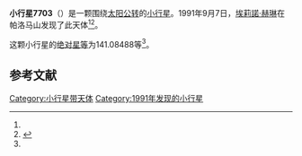 {{Infobox planet
| bgcolour = #FFFFC0
| name = 7703
| symbol = 
| image = 
| caption = 
| discovery = yes
| discovery_ref = 
| discoverer = [[埃莉諾·赫琳|埃莉諾·赫琳]]
| discovery_site = [[帕洛马山|帕洛马山]] 
| discovered = 1991年9月7日
| designations = yes
| mp_name = 
| named_after = 
| alt_names = 
| mp_category = [[主带小行星|主带小行星]]
| orbit_ref = <ref name="a">[http://ssd.jpl.nasa.gov/sbdb.cgi?sstr=7703 7703] {{Wayback|url=http://ssd.jpl.nasa.gov/sbdb.cgi?sstr=7703 |date=20210825060318 }}，小行星數據庫瀏覽器（JPL Small-Body Database Browser）－[[美国国家航空航天局|美国国家航空航天局]]喷气推进实验室</ref>
| epoch = 2456400.5 (2013年4月18日更新)
| aphelion = {{convert|2.7191094|AU|km|3|abbr=on|lk=out}}
| perihelion = {{convert|1.8941784|AU|km|3|abbr=on}}
| semimajor = {{convert|2.3066439|AU|km|3|abbr=on}}
| eccentricity = 0.1788163
| period = 1279.585301 [[日|日]]<br />3.5[[儒略年|儒略年]]
| avg_speed = 
| inclination = 21.55974
| asc_node = 166.69197
| mean_anomaly = 
| arg_peri = 141.08488
| satellites = 
| physical_characteristics = yes
| dimensions = 
| mass = 
| density = 
| surface_grav = 
| escape_velocity = 
| sidereal_day = 
| axial_tilt = 
| pole_ecliptic_lat = 
| pole_ecliptic_lon = 
| albedo = 
| temperatures= 
| temp_name1 = 
| mean_temp_1 = 
| max_temp_1 = 
| temp_name2 = 
| max_temp_2 = 
| spectral_type = 
| abs_magnitude = 141.08488
}}

'''小行星7703'''（{{lang-en|7703}}）是一颗围绕[[太阳|太阳]][[公转|公转]]的[[小行星|小行星]]。1991年9月7日，[[埃莉諾·赫琳|埃莉諾·赫琳]]在帕洛马山发现了此天体<ref name="a" /><ref>{{cite news|title=小行星列表|url=http://cfa-www.harvard.edu/iau/lists/NumberedMPs.txt|accessdate=2013-07-08|newspaper=哈佛大学|archive-date=2008-05-17|archive-url=https://web.archive.org/web/20080517010638/http://cfa-www.harvard.edu/iau/lists/NumberedMPs.txt|dead-url=no}}</ref>。

这颗小行星的[[绝对星等|绝对星等]]为141.08488等<ref name="a" />。

==参考文献==
{{reflist}}
{{Minor Planet Number|[[小行星7702|小行星7702]]|[[小行星7704|小行星7704]]}}

{{小天体}}

[[Category:小行星带天体|Category:小行星带天体]]
[[Category:1991年发现的小行星|Category:1991年发现的小行星]]

{{asteroid-stub}}
